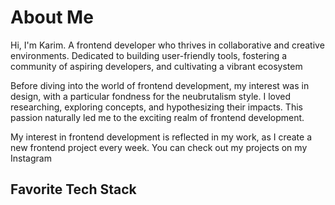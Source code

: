 
# **About Me**

Hi, I'm Karim. A frontend developer who thrives in collaborative and creative environments. Dedicated to building user-friendly tools, fostering a community of aspiring developers, and cultivating a vibrant ecosystem

Before diving into the world of frontend development, my interest was in design, with a particular fondness for the neubrutalism style. I loved researching, exploring concepts, and hypothesizing their impacts. This passion naturally led me to the exciting realm of frontend development.

My interest in frontend development is reflected in my work, as I create a new frontend project every week. You can check out my projects on my Instagram

## **Favorite Tech Stack**

<div style={{ display: 'flex', alignItems: 'center' }}>
  <JavaScriptIcon style={{ width: '50px', height: '50px', marginRight: '10px' }} />
  <ReactjsIcon style={{ width: '50px', height: '50px', marginRight: '10px' }} />
  <NextjsIcon style={{ width: '50px', height: '50px', marginRight: '10px' }} />
  <FirebaseIcon style={{ width: '50px', height: '50px', marginRight: '10px' }} />
  <VscodeIcon style={{ width: '50px', height: '50px', marginRight: '10px' }} />
  <FigmaIcon style={{ width: '50px', height: '50px', marginRight: '10px' }} />
</div>


